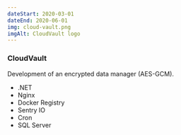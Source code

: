 ```yaml
---
dateStart: 2020-03-01
dateEnd: 2020-06-01
img: cloud-vault.png
imgAlt: CloudVault logo
---
```



### CloudVault

Development of an encrypted data manager (AES-GCM).

- <Icon name="simple-icons:dotnet" /> .NET
- <Icon name="simple-icons:nginx" /> Nginx
- <Icon name="simple-icons:docker" /> Docker Registry
- <Icon name="simple-icons:sentry" /> Sentry IO
- <Icon name="mdi:counterclockwise-arrows" /> Cron
- <Icon name="simple-icons:microsoftsqlserver" /> SQL Server
